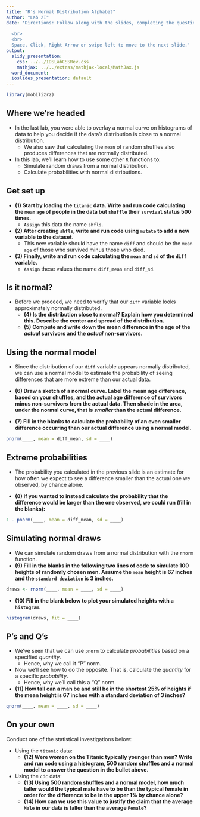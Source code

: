 ```yaml
---
title: "R's Normal Distribution Alphabet"
author: "Lab 2I"
date: 'Directions: Follow along with the slides, completing the questions in <font color=#25679E><b>blue</b></font> on your computer, and answering the questions in **red** in your journal.  
  
  <br>
  <br>
  Space, Click, Right Arrow or swipe left to move to the next slide.'
output:
  slidy_presentation:
    css: ../../IDSLabCSSRev.css
    mathjax: ../../extras/mathjax-local/MathJax.js
  word_document:
  ioslides_presentation: default
---
```


```r
library(mobilizr2)
```

## Where we're headed

- In the last lab, you were able to overlay a normal curve on histograms of data to help you decide if the data's distribution is close to a normal distribution.
    - We also saw that calculating the `mean` of random shuffles also produces differences that are normally distributed.
- In this lab, we'll learn how to use some other `R` functions to:
    - Simulate random draws from a normal distribution.
    - Calculate probabilities with normal distributions.


## Get set up

- **(1) Start by loading the `titanic` data. Write and run code calculating the `mean` `age` of people in the data but `shuffle` their `survival` status 500 times.**
    - <span class="blue">`Assign` this data the name `shfls`.</span>
- **(2) After creating `shfls`, write and run code using `mutate` to add a new variable to the dataset.**
    - This new variable should have the name `diff` and should be the `mean` `age` of those who survived minus those who died.
- **(3) Finally, write and run code calculating the `mean` and `sd` of the `diff` variable.**
    - <span class="blue">`Assign` these values the name `diff_mean` and `diff_sd`.</span>


## Is it normal?

- Before we proceed, we need to verify that our `diff` variable looks approximately normally distributed.
    - **(4) Is the distribution close to normal? Explain how you determined this. Describe the center and spread of the distribution.**
    - **(5) Compute and write down the mean difference in the age of the _actual_ survivors and the _actual_ non-survivors.**


## Using the normal model

- Since the distribution of our `diff` variable appears normally distributed, we can use a normal model to estimate the probability of seeing differences that are more extreme than our actual data.

- **(6) Draw a sketch of a normal curve. Label the mean age difference, based on your shuffles, and the actual age difference of survivors minus non-survivors from the actual data. Then shade in the area, under the normal curve, that is _smaller_ than the actual difference.**
    
- **(7) Fill in the blanks to calculate the probability of an even smaller difference occurring than our actual difference using a normal model.**
```r
pnorm(____, mean = diff_mean, sd = ____)
```


## Extreme probabilities

- The probability you calculated in the previous slide is an estimate for how often we expect to see a difference smaller than the actual one we observed, by chance alone.

- **(8) If you wanted to instead calculate the probability that the difference would be larger than the one observed, we could run (fill in the blanks):**
```r
1 - pnorm(____, mean = diff_mean, sd = ____)
```


## Simulating normal draws

- We can simulate random draws from a normal distribution with the `rnorm` function.
- **(9) Fill in the blanks in the following two lines of code to simulate 100 heights of randomly chosen men. Assume the `mean` height is 67 inches and the `standard deviation` is 3 inches.**

```r
draws <- rnorm(____, mean = ____, sd = ____)
```

- **(10) Fill in the blank below to plot your simulated heights with a `histogram`.**

```r
histogram(draws, fit = ____)
```


## P's and Q's

- We've seen that we can use `pnorm` to calculate _probabilities_ based on a specified _quantity_.
    - Hence, why we call it "P" norm.
- Now we'll see how to do the opposite. That is, calculate the _quantity_ for a specific _probability_.
    - Hence, why we'll call this a "Q" norm.
- **(11) How tall can a man be and still be in the shortest 25% of heights if the mean height is 67 inches with a standard deviation of 3 inches?**

```r
qnorm(____, mean = ____, sd = ____)
```

## On your own

Conduct one of the statistical investigations below:

- Using the `titanic` data:
    - **(12) Were women on the Titanic typically younger than men? Write and run code using a histogram, 500 random shuffles and a normal model to answer the question in the bullet above.**
    
    
- Using the `cdc` data:
    - **(13) Using 500 random shuffles and a normal model, how much taller would the typical male have to be than the typical female in order for the difference to be in the upper 1% by chance alone?**
    - **(14) How can we use this value to justify the claim that the average `Male` in our data is taller than the average `Female`?**
    
    
    
